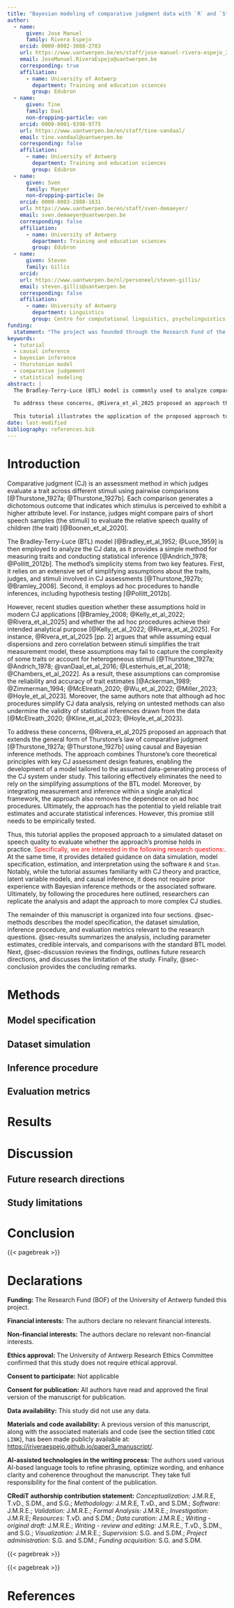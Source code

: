 ```yaml
---
title: "Bayesian modeling of comparative judgment data with `R` and `Stan`: A tutorial for speech quality researchers"
author:
  - name: 
      given: Jose Manuel
      family: Rivera Espejo
    orcid: 0000-0002-3088-2783
    url: https://www.uantwerpen.be/en/staff/jose-manuel-rivera-espejo_23166/
    email: JoseManuel.RiveraEspejo@uantwerpen.be
    corresponding: true
    affiliation:
      - name: University of Antwerp
        department: Training and education sciences
        group: Edubron
  - name: 
      given: Tine
      family: Daal
      non-dropping-particle: van
    orcid: 0000-0001-9398-9775
    url: https://www.uantwerpen.be/en/staff/tine-vandaal/
    email: tine.vandaal@uantwerpen.be
    corresponding: false
    affiliation:
      - name: University of Antwerp
        department: Training and education sciences
        group: Edubron
  - name: 
      given: Sven
      family: Maeyer
      non-dropping-particle: De
    orcid: 0000-0003-2888-1631
    url: https://www.uantwerpen.be/en/staff/sven-demaeyer/
    email: sven.demaeyer@uantwerpen.be
    corresponding: false
    affiliation:
      - name: University of Antwerp
        department: Training and education sciences
        group: Edubron
  - name: 
      given: Steven
      family: Gillis
    orcid: 
    url: https://www.uantwerpen.be/nl/personeel/steven-gillis/
    email: steven.gillis@uantwerpen.be
    corresponding: false
    affiliation:
      - name: University of Antwerp
        department: Linguistics
        group: Centre for computational linguistics, psycholinguistics, and sociolinguistics (CLiPS)
funding: 
  statement: "The project was founded through the Research Fund of the University of Antwerp (BOF)."
keywords:
  - tutorial
  - causal inference
  - bayesian inference
  - thurstonian model
  - comparative judgement
  - statistical modeling
abstract: |
  The Bradley-Terry-Luce (BTL) model is commonly used to analyze comparative judgment (CJ) data because it provides a simple method for measuring traits and conducting statistical inference. Its simplicity stems from two key features: (1) a reliance on an extensive set of simplifying assumptions about the traits, judges, and stimuli involved in CJ assessments; and (2) the use of ad hoc procedures to handle inferences, including hypothesis testing. However, recent literature questions whether these assumptions hold in modern CJ applications and whether the ad hoc procedures effectively fulfill their intended analytical purpose. 
  
  To address these concerns, @Rivera_et_al_2025 proposed an approach that extends the general form of Thurstone's law of comparative judgment. The approach enables the development of a model tailored to the assumed data-generating process of the CJ system under study, eliminating the need to rely on simplifying assumptions. Moreover, by integrating measurement and inference within a single analytical framework, the approach also removes the dependence on ad hoc hypothesis-testing procedures.
  
  This tutorial illustrates the application of the proposed approach to a simulated dataset on speech quality. It offers detailed guidance on data simulation, model specification, estimation, and interpretation using the software `R` and `Stan`. While the tutorial assumes familiarity with CJ theory and practice, latent variable models, and causal inference, it does not require prior experience with Bayesian inference methods or the associated software. Ultimately, by following the outlined procedures, researchers can replicate this analysis and adapt the approach for more complex CJ studies.
date: last-modified
bibliography: references.bib
---
```


<!-- commands for d-separation -->
\newcommand{\dsep}{\:\bot\:}
\newcommand{\ndsep}{\:\not\bot\:}

<!-- ######################################### -->

# Introduction {#sec-introduction}

<!-- 1. What is the CJ? -->
Comparative judgment (CJ) is an assessment method in which judges evaluate a trait across different stimuli using pairwise comparisons [@Thurstone_1927a; @Thurstone_1927b]. Each comparison generates a dichotomous outcome that indicates which stimulus is perceived to exhibit a higher attribute level. For instance, judges might compare pairs of short speech samples (the stimuli) to evaluate the relative speech quality of children (the trait) [@Boonen_et_al_2020].

<!-- 2. How does CJ data is analyzed? -->
The Bradley-Terry-Luce (BTL) model [@Bradley_et_al_1952; @Luce_1959] is then employed to analyze the CJ data, as it provides a simple method for measuring traits and conducting statistical inference [@Andrich_1978; @Pollitt_2012b]. The method's simplicity stems from two key features. First, it relies on an extensive set of simplifying assumptions about the traits, judges, and stimuli involved in CJ assessments [@Thurstone_1927b; @Bramley_2008]. Second, it employs ad hoc procedures to handle inferences, including hypothesis testing [@Pollitt_2012b].

<!-- 3. But what is the problem with using the BTL model? -->
However, recent studies question whether these assumptions hold in modern CJ applications [@Bramley_2008; @Kelly_et_al_2022; @Rivera_et_al_2025] and whether the ad hoc procedures achieve their intended analytical purpose [@Kelly_et_al_2022; @Rivera_et_al_2025]. For instance, @Rivera_et_al_2025 [pp. 2] argues that while assuming equal dispersions and zero correlation between stimuli simplifies the trait measurement model, these assumptions may fail to capture the complexity of some traits or account for heterogeneous stimuli [@Thurstone_1927a; @Andrich_1978; @vanDaal_et_al_2016; @Lesterhuis_et_al_2018; @Chambers_et_al_2022]. As a result, these assumptions can compromise the reliability and accuracy of trait estimates [@Ackerman_1989; @Zimmerman_1994; @McElreath_2020; @Wu_et_al_2022; @Miller_2023; @Hoyle_et_al_2023]. Moreover, the same authors note that although ad hoc procedures simplify CJ data analysis, relying on untested methods can also undermine the validity of statistical inferences drawn from the data [@McElreath_2020; @Kline_et_al_2023; @Hoyle_et_al_2023].

<!-- 4. How it has been solved? -->
To address these concerns, @Rivera_et_al_2025 proposed an approach that extends the general form of Thurstone's law of comparative judgment [@Thurstone_1927a; @Thurstone_1927b] using causal and Bayesian inference methods. The approach combines Thurstone's core theoretical principles with key CJ assessment design features, enabling the development of a model tailored to the assumed data-generating process of the CJ system under study. This tailoring effectively eliminates the need to rely on the simplifying assumptions of the BTL model. Moreover, by integrating measurement and inference within a single analytical framework, the approach also removes the dependence on ad hoc procedures. Ultimately, the approach has the potential to yield reliable trait estimates and accurate statistical inferences. However, this promise still needs to be empirically tested.

<!-- 5. So, what are we going to do? -->
Thus, this tutorial applies the proposed approach to a simulated dataset on speech quality to evaluate whether the approach's promise holds in practice. [Specifically, we are interested in the following research questions: ]{style="color:red;"}. At the same time, it provides detailed guidance on data simulation, model specification, estimation, and interpretation using the software `R` and `Stan`. Notably, while the tutorial assumes familiarity with CJ theory and practice, latent variable models, and causal inference, it does not require prior experience with Bayesian inference methods or the associated software. Ultimately, by following the procedures here outlined, researchers can replicate the analysis and adapt the approach to more complex CJ studies.

<!-- 6. what is the organization of the manuscript? -->
The remainder of this manuscript is organized into four sections. @sec-methods describes the model specification, the dataset simulation, inference procedure, and evaluation metrics relevant to the research questions. @sec-results summarizes the analysis, including parameter estimates, credible intervals, and comparisons with the standard BTL model. Next, @sec-discussion reviews the findings, outlines future research directions, and discusses the limitation of the study. Finally, @sec-conclusion provides the concluding remarks.

<!-- ######################################### -->

# Methods {#sec-methods}

## Model specification {#sec-model}

## Dataset simulation {#sec-simulation}

## Inference procedure {#sec-inference}

## Evaluation metrics {#sec-evaluation}

<!-- ######################################### -->

# Results {#sec-results}


<!-- ######################################### -->

# Discussion {#sec-discussion}

## Future research directions {#sec-discussion_RD}

## Study limitations {#sec-discussion_limitations}


<!-- ######################################### -->

# Conclusion {#sec-conclusion}


<!-- ######################################### -->

{{< pagebreak >}}

# Declarations {.unnumbered .appendix appendix-style=plain}

**Funding:** The Research Fund (BOF) of the University of Antwerp funded this project.

**Financial interests:** The authors declare no relevant financial interests.

**Non-financial interests:** The authors declare no relevant non-financial interests.

**Ethics approval:** The University of Antwerp Research Ethics Committee confirmed that this study does not require ethical approval.

**Consent to participate:** Not applicable

**Consent for publication:** All authors have read and approved the final version of the manuscript for publication.

**Data availability:** This study did not use any data.

**Materials and code availability:** A previous version of this manuscript, along with the associated materials and code (see the section titled `CODE LINK`), has been made publicly available at: [https://jriveraespejo.github.io/paper3_manuscript/](https://jriveraespejo.github.io/paper3_manuscript/). 

**AI-assisted technologies in the writing process:** The authors used various AI-based language tools to refine phrasing, optimize wording, and enhance clarity and coherence throughout the manuscript. They take full responsibility for the final content of the publication.

**CRediT authorship contribution statement:** *Conceptualization:* J.M.R.E, T.vD., S.DM., and S.G.; *Methodology:* J.M.R.E, T.vD., and S.DM.; *Software:* J.M.R.E.; *Validation:* J.M.R.E.; *Formal Analysis:* J.M.R.E.; *Investigation:* J.M.R.E; *Resources:* T.vD. and S.DM.; *Data curation:* J.M.R.E.; *Writing - original draft:* J.M.R.E.; *Writing - review and editing:* J.M.R.E., T.vD., S.DM., and S.G.; *Visualization:* J.M.R.E.; *Supervision:* S.G. and S.DM.; *Project administration:* S.G. and S.DM.; *Funding acquisition:* S.G. and S.DM.

<!-- **Acknowledgements:** -->

{{< pagebreak >}}

{{< pagebreak >}}

# References {.unnumbered .appendix appendix-style=plain} 

:::{#refs}

:::
